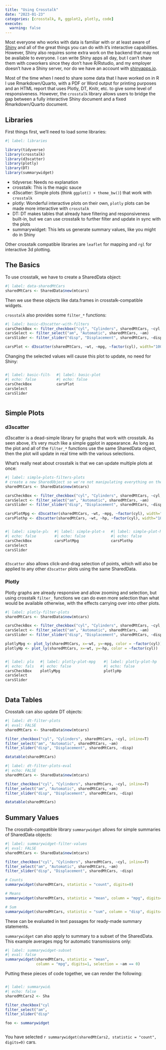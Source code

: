 ```yaml
---
title: "Using Crosstalk"
date: "2023-01-23"
categories: [crosstalk, R, ggplot2, plotly, code]
execute: 
  warning: false
---
```


Most everyone who works with data is familiar with or at least aware of 
  [Shiny](https://shiny.rstudio.com/) and all of the great things you can do
  with it's interactive capabilities. However, Shiny also requires some extra work
  on the backend that may not be available to everyone. I can write Shiny apps
  all day, but I can't share them with coworkers since they don't have R/Rstudio,
  and my employer doesn't have a Shiny server, nor do we have an account with 
  [shinyapps.io](https://www.shinyapps.io/). 
  
Most of the time when I need to share some data that I have worked on in R I use
  Rmarkdown/Quarto, with a PDF or Word output for printing purposes and an HTML
  report that uses Plotly, DT, Knitr, etc. to give some level of responsiveness.
  However, the `crosstalk` library allows users to bridge the gap between
  a fully interactive Shiny document and a fixed Rmarkdown/Quarto document.


## Libraries

First things first, we'll need to load some libraries:

```r
#| label: libraries

library(tidyverse)
library(crosstalk)
library(d3scatter)
library(plotly)
library(DT)
library(summarywidget)

```

 - tidyverse: Needs no explanation
 - crosstalk: This is the magic sauce
 - d3scatter: Simple plots (think `ggplot() + theme_bw()`) that work with `crosstalk`
 - plotly: Wonderful interactive plots on their own, `plotly` plots can be made 
    more interactive with `crosstalk`
 - DT: DT makes tables that already have filtering and responsiveness built-in,
    but we can use crosstalk to further filter and update in sync with the plots
 - summarywidget: This lets us generate summary values, like you might do in Shiny


Other crosstalk compatible libraries are `leaflet` for mapping and `rgl` for 
  interactive 3d plotting.


## The Basics

To use crosstalk, we have to create a SharedData object:
```r
#| label: data-sharedMtCars
sharedMtCars <- SharedData$new(mtcars)
```

Then we use these objects like data.frames in crosstalk-compatible widgets.

`crosstalk` also provides some `filter_*` functions:
```r
#| label: basic-d3scatter-with-filters
carsCheckBox <- filter_checkbox("cyl", "Cylinders", sharedMtCars, ~cyl, inline=T)
carsSelect <- filter_select("am", "Automatic", sharedMtCars, ~am)
carsSlider <- filter_slider("disp", "Displacement", sharedMtCars, ~disp)

carsPlot <- d3scatter(sharedMtCars, ~wt, ~mpg, ~factor(cyl), width="100%")
```

Changing the selected values will cause this plot to update, no need for Shiny:

::: {.columns}

:::: {.column width="30%"}
```r
#| label: basic-filters
#| echo: false
carsCheckBox
carsSelect
carsSlider
```
::::

:::: {.column width="70%"}
```r
#| label: basic-plot
#| echo: false
carsPlot
```
::::

:::




## Simple Plots


### d3scatter

d3scatter is a dead-simple library for graphs that work with crosstalk. As seen
  above, it's very much like a simple ggplot in appearance. As long as the plot
  and all of the `filter_*` functions use the same SharedData object, then the
  plot will update in real time with the various selections.
  

What's really neat about crosstalk is that we can update multiple plots at once:

```r
#| label: simple-plots-filters-plots
# create a new SharedObject so we're not manipulating everything on the page:
sharedMtCars <- SharedData$new(mtcars)

carsCheckBox <- filter_checkbox("cyl", "Cylinders", sharedMtCars, ~cyl, inline=T)
carsSelect <- filter_select("am", "Automatic", sharedMtCars, ~am)
carsSlider <- filter_slider("disp", "Displacement", sharedMtCars, ~disp)

carsPlotMpg <- d3scatter(sharedMtCars, ~wt, ~mpg, ~factor(cyl), width="100%")
carsPlothp <- d3scatter(sharedMtCars, ~wt, ~hp, ~factor(cyl), width="100%")

```

::: {.columns}

:::: {.column width="30%"}
```r
#| label: simple-plots-filters
#| echo: false
carsCheckBox
carsSelect
carsSlider
```
::::

:::: {.column width="35%"}
```r
#| label: simple-plot-mpg
#| echo: false
carsPlotMpg
```
::::

:::: {.column width="35%"}
```r
#| label: simple-plot-hp
#| echo: false
carsPlothp
```
::::

:::

`d3scatter` also allows click-and-drag selection of points, which will also be 
  applied to any other `d3scatter` plots using the same SharedData.


### Plotly

Plotly graphs are already responsive and allow zooming and selection, but using 
  crosstalk `filter_` functions we can do even more selection than what would be
  available otherwise, with the effects carrying over into other plots. 

```r
#| label: plotly-filter-plots
sharedMtCars <- SharedData$new(mtcars)

carsCheckBox <- filter_checkbox("cyl", "Cylinders", sharedMtCars, ~cyl, inline=T)
carsSelect <- filter_select("am", "Automatic", sharedMtCars, ~am)
carsSlider <- filter_slider("disp", "Displacement", sharedMtCars, ~disp)

plotlyMpg <- plot_ly(sharedMtCars, x=~wt, y=~mpg, color = ~factor(cyl))
plotlyHp <- plot_ly(sharedMtCars, x=~wt, y=~hp, color = ~factor(cyl))
```

::: {.columns}

:::: {.column width="20%"}
```r
#| label: plotly-filters
#| echo: false
carsCheckBox
carsSelect
carsSlider
```
::::

:::: {.column width="40%"}
```r
#| label: plotly-plot-mpg
#| echo: false
plotlyMpg 
```
::::

:::: {.column width="40%"}
```r
#| label: plotly-plot-hp
#| echo: false
plotlyHp
```
::::

:::


## Data Tables

Crosstalk can also update DT objects:

```r
#| label: dt-filter-plots
#| eval: FALSE
sharedMtCars <- SharedData$new(mtcars)

filter_checkbox("cyl", "Cylinders", sharedMtCars, ~cyl, inline=T)
filter_select("am", "Automatic", sharedMtCars, ~am)
filter_slider("disp", "Displacement", sharedMtCars, ~disp)

datatable(sharedMtCars)
```


```r
#| label: dt-filter-plots-eval
#| echo: FALSE
sharedMtCars <- SharedData$new(mtcars)

filter_checkbox("cyl", "Cylinders", sharedMtCars, ~cyl, inline=T)
filter_select("am", "Automatic", sharedMtCars, ~am)
filter_slider("disp", "Displacement", sharedMtCars, ~disp)

datatable(sharedMtCars)
```


## Summary Values

The crosstalk-compatible library `summarywidget` allows for simple summaries
  of SharedData objects:

```r
#| label: summarywidget-filter-values
#| eval: FALSE
sharedMtCars <- SharedData$new(mtcars)

filter_checkbox("cyl", "Cylinders", sharedMtCars, ~cyl, inline=T)
filter_select("am", "Automatic", sharedMtCars, ~am)
filter_slider("disp", "Displacement", sharedMtCars, ~disp)

# Counts
summarywidget(sharedMtCars, statistic = "count", digits=0)

# Means
summarywidget(sharedMtCars, statistic = "mean", column = "mpg", digits=1)

# Sum
summarywidget(sharedMtCars, statistic = "sum", column = "disp", digits=1)
```

These can be evaluated in text passages for ready-made summary statements.

`summarywidget` can also apply to summary to a subset of the SharedData. This 
  example averages mpg for automatic transmissions only:

```r
#| label: summarywidget-subset
#| eval: false
summarywidget(sharedMtCars, statistic = "mean", 
              column = "mpg", digits=1, selection = ~am == 0)
```

Putting these pieces of code together, we can render the following:

::: {.columns}

:::: {.column width="30%"}
```r
#| label: summarywidget-filter-eval
#| echo: false
sharedMtCars2 <- SharedData$new(mtcars)

filter_checkbox("cyl", "Cylinders", sharedMtCars2, ~cyl, inline=T)
filter_select("am", "Automatic", sharedMtCars2, ~am)
filter_slider("disp", "Displacement", sharedMtCars2, ~disp)

foo <- summarywidget(sharedMtCars2, statistic = "count", digits=0)
```
::::

:::: {.column width="70%"}


  
::::

:::

You have selected `r summarywidget(sharedMtCars2, statistic = "count", digits=0)` cars.